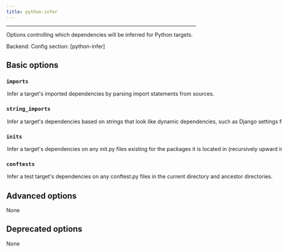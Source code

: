 ```yaml
---
title: python-infer
---
```



---


Options controlling which dependencies will be inferred for Python targets.

Backend: <span className="color--primary"></span>
Config section: <span className="color--primary">[python-infer]</span>

<span className={styles.options}>

## Basic options


### `imports`

<Option
  cli_repr={`--[no-]python-infer-imports`}
  env_repr='PANTS_PYTHON_INFER_IMPORTS'
  default_repr={`True`}
>

Infer a target&#x27;s imported dependencies by parsing import statements from sources.

</Option>

### `string_imports`

<Option
  cli_repr={`--[no-]python-infer-string-imports`}
  env_repr='PANTS_PYTHON_INFER_STRING_IMPORTS'
  default_repr={`False`}
>

Infer a target&#x27;s dependencies based on strings that look like dynamic dependencies, such as Django settings files expressing dependencies as strings. To ignore any false positives, put `!{bad_address}` in the `dependencies` field of your target.

</Option>

### `inits`

<Option
  cli_repr={`--[no-]python-infer-inits`}
  env_repr='PANTS_PYTHON_INFER_INITS'
  default_repr={`False`}
>

Infer a target&#x27;s dependencies on any __init__.py files existing for the packages it is located in (recursively upward in the directory structure). Even if this is disabled, Pants will still include any ancestor __init__.py files, only they will not be &#x27;proper&#x27; dependencies, e.g. they will not show up in `./pants dependencies` and their own dependencies will not be used. If you have empty `__init__.py` files, it&#x27;s safe to leave this option off; otherwise, you should enable this option.

</Option>

### `conftests`

<Option
  cli_repr={`--[no-]python-infer-conftests`}
  env_repr='PANTS_PYTHON_INFER_CONFTESTS'
  default_repr={`True`}
>

Infer a test target&#x27;s dependencies on any conftest.py files in the current directory and ancestor directories.

</Option>

## Advanced options

None

## Deprecated options

None


</span>
